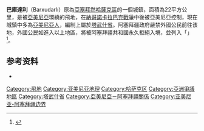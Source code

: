 {{expand|time=2015-02-09T07:58:24+00:00}}
{{Infobox Settlement
|official_name =巴庫達利
|native_name = Barxudarlı
|type=城鎮
|pushpin_map =Azerbaijan
|pushpin_mapsize =300
|coordinates_region     = AZ
|subdivision_type       = 國家
|subdivision_name       = 國際普遍承認{{AZE}}（事實上現由{{ARM}}所佔領）
|subdivision_type1      = [[亞塞拜然行政區劃|區]]
|subdivision_name1      =[[哈薩克區|哈薩克區]]
|leader_title           = 
|leader_name            = 
|established_title      =
|established_date       = 
|area_total_km2         = 
|area_footnotes         = 
|population_as_of       = 
|population_total =
|population_density_km2 =
|timezone =[[亞塞拜然時間|AZT]]
|utc_offset             = +4
|timezone_DST           =[[亞塞拜然時間|AZT]] 
|utc_offset_DST         = +5
|latd=40 |latm=59 |lats=36 |latNS=N
|longd=45|longm=13 |longs=31 |longEW=E
|coordinates_display    = inline,title
|elevation_m            = 
|area_code              = 
|website                = 
}}

'''巴庫達利'''（Barxudarlı）原為[[亞塞拜然|亞塞拜然]][[哈薩克區|哈薩克區]]的一個城鎮，面積為22平方公里，是被[[亞美尼亞|亞美尼亞]]環繞的飛地，在[[納哥諾卡拉巴克戰爭|納哥諾卡拉巴克戰爭]]中後被亞美尼亞控制，現在城鎮中多為[[亞美尼亞人|亞美尼亞人]]，編制上屬於[[塔武什省|塔武什省]]。阿塞拜疆政府嚴禁外國公民前往该地，外國公民如進入以上地區，將被阿塞拜疆共和國永久拒絕入境，並列入「{{Tsl|en|List of people declared personae non gratae in Azerbaijan|不受欢迎人物名单}}」<ref>{{Cite web|title=Visa section at the Embassy|url=http://azembassy.ro/consular-issues-2/consular-issues/|access-date=2022-04-12|date=|work=Embassy of the Republic of Azerbaijan in Romania|archive-url=https://web.archive.org/web/20130816070355/http://azembassy.ro/consular-issues-2/consular-issues/|archive-date=2013-08-16}}</ref>。

==参考资料==
{{reflist}}
*{{GEOnet2|32FA88151CDA3774E0440003BA962ED3}}

[[Category:飛地|Category:飛地]]
[[Category:亚美尼亚地理|Category:亚美尼亚地理]]
[[Category:哈萨克区|Category:哈萨克区]]
[[Category:亞洲爭議地區|Category:亞洲爭議地區]]
[[Category:塔武什省|Category:塔武什省]]
[[Category:亞美尼亞－阿塞拜疆關係|Category:亞美尼亞－阿塞拜疆關係]]
[[Category:亚美尼亚-阿塞拜疆边界|Category:亚美尼亚-阿塞拜疆边界]]